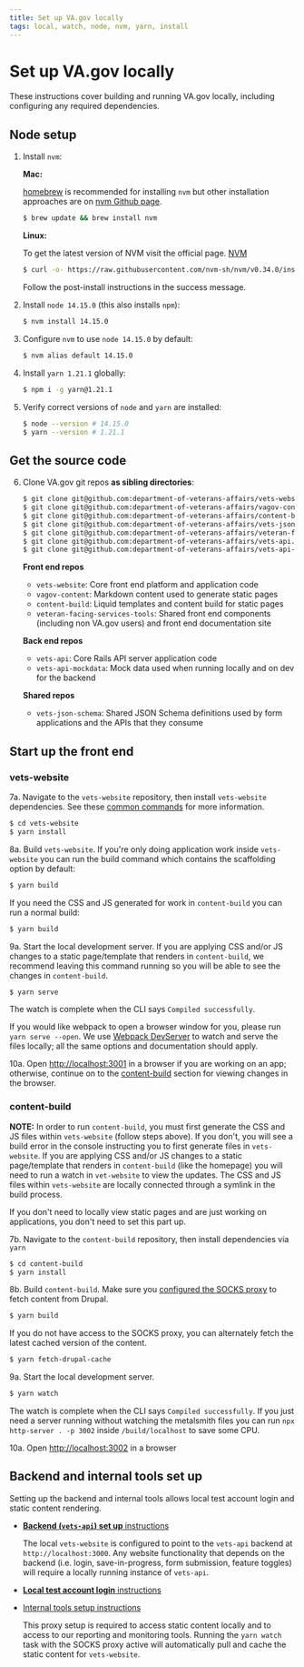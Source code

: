 ```yaml
---
title: Set up VA.gov locally
tags: local, watch, node, nvm, yarn, install
---
```


# Set up VA.gov locally

These instructions cover building and running VA.gov locally, including configuring any required dependencies.

## Node setup

1. Install `nvm`:

   **Mac:**

   [homebrew](http://brew.sh/) is recommended for installing `nvm` but other installation approaches are on [nvm Github page](https://github.com/creationix/nvm#installation-and-update).

   ```bash
   $ brew update && brew install nvm
   ```

   **Linux:**

   To get the latest version of NVM visit the official page. [NVM](https://github.com/nvm-sh/nvm)

   ```bash
   $ curl -o- https://raw.githubusercontent.com/nvm-sh/nvm/v0.34.0/install.sh | bash
   ```

   Follow the post-install instructions in the success message.

1. Install `node 14.15.0` (this also installs `npm`):

   ```bash
   $ nvm install 14.15.0
   ```

1. Configure `nvm` to use `node 14.15.0` by default:

   ```bash
   $ nvm alias default 14.15.0
   ```

1. Install `yarn 1.21.1` globally:

   ```bash
   $ npm i -g yarn@1.21.1
   ```

1. Verify correct versions of `node` and `yarn` are installed:

   ```bash
   $ node --version # 14.15.0
   $ yarn --version # 1.21.1
   ```

## Get the source code

6. Clone VA.gov git repos **as sibling directories**:

   ```bash
   $ git clone git@github.com:department-of-veterans-affairs/vets-website.git
   $ git clone git@github.com:department-of-veterans-affairs/vagov-content.git
   $ git clone git@github.com:department-of-veterans-affairs/content-build.git
   $ git clone git@github.com:department-of-veterans-affairs/vets-json-schema.git
   $ git clone git@github.com:department-of-veterans-affairs/veteran-facing-services-tools.git
   $ git clone git@github.com:department-of-veterans-affairs/vets-api.git
   $ git clone git@github.com:department-of-veterans-affairs/vets-api-mockdata.git
   ```

   **Front end repos**
   - `vets-website`: Core front end platform and application code
   - `vagov-content`: Markdown content used to generate static pages
   - `content-build`: Liquid templates and content build for static pages
   - `veteran-facing-services-tools`: Shared front end components (including non VA.gov users) and front end documentation site

   **Back end repos**
   - `vets-api`: Core Rails API server application code
   - `vets-api-mockdata`: Mock data used when running locally and on dev for the backend

   **Shared repos**
   - `vets-json-schema`: Shared JSON Schema definitions used by form applications and the APIs that they consume

## Start up the front end

### vets-website

7a. Navigate to the `vets-website` repository, then install `vets-website` dependencies. See these [common commands](https://github.com/department-of-veterans-affairs/vets-website/blob/master/README.md) for more information.
   ```bash
   $ cd vets-website
   $ yarn install
   ```

8a. Build `vets-website`. If you're only doing application work inside `vets-website` you can run the build command which contains the scaffolding option by default:
   ```bash
   $ yarn build
   ```

   If you need the CSS and JS generated for work in `content-build` you can run a normal build:

   ```bash
   $ yarn build
   ```

9a. Start the local development server. If you are applying CSS and/or JS changes to a static page/template that renders 
in `content-build`, we recommend leaving this command running so you will be able to see the changes in `content-build`.
   ```bash
   $ yarn serve
   ```

   The watch is complete when the CLI says `Compiled successfully`.

   If you would like webpack to open a browser window for you, please run `yarn serve --open`. We use [Webpack DevServer](https://webpack.js.org/configuration/dev-server/) to watch and serve the files locally; all the same options and documentation should apply.

10a. Open [http://localhost:3001](http://localhost:3001) in a browser if you are working on an app; 
otherwise, continue on to the [content-build](#content-build) section for viewing changes in the browser.

### content-build

**NOTE:** In order to run `content-build`, you must first generate the CSS and JS files within `vets-website` 
(follow steps above). If you don't, you will see a build error in the console instructing you to first
generate files in `vets-website`. If you are applying CSS and/or JS changes to a static page/template that renders 
in `content-build` (like the homepage) you will need to run a watch in `vet-website` to view 
the updates. The CSS and JS files within `vets-website` are locally connected through a symlink 
in the build process.

If you don't need to locally view static pages and are just working on applications, you don't need to set this part up.

7b. Navigate to the `content-build` repository, then install dependencies via `yarn`
   ```bash
   $ cd content-build
   $ yarn install
   ```

8b. Build `content-build`. Make sure you [configured the SOCKS proxy](https://github.com/department-of-veterans-affairs/va.gov-team/blob/master/platform/engineering/internal-tools.md#configure-the-socks-proxy) to fetch content from Drupal.
   ```bash
   $ yarn build
   ```

   If you do not have access to the SOCKS proxy, you can alternately fetch the latest cached version of the content.
   ```bash
   $ yarn fetch-drupal-cache
   ```

9a. Start the local development server.
   ```bash
   $ yarn watch
   ```

   The watch is complete when the CLI says `Compiled successfully`. If you just need a server running without 
   watching the metalsmith files you can run `npx http-server . -p 3002` inside `/build/localhost` to 
   save some CPU.

10a. Open [http://localhost:3002](http://localhost:3002) in a browser

## Backend and internal tools set up

Setting up the backend and internal tools allows local test account login and static content rendering.

- [**Backend (`vets-api`) set up** instructions](https://github.com/department-of-veterans-affairs/vets-api)

  The local `vets-website` is configured to point to the `vets-api` backend at `http://localhost:3000`. Any website functionality that depends on the backend (i.e. login, save-in-progress, form submission, feature toggles) will require a locally running instance of `vets-api`.

- [**Local test account login** instructions](https://github.com/department-of-veterans-affairs/vets.gov-team/blob/master/Administrative/Accessing-Staging.md)

- [Internal tools setup instructions](internal-tools)

  This proxy setup is required to access static content locally and to access to our reporting and monitoring tools. Running the `yarn watch` task with the SOCKS proxy active will automatically pull and cache the static content for `vets-website`.
